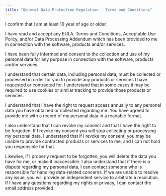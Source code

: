 ```yaml
---
title: "General Data Protection Regulation - Terms and Conditions"
---
```


I confirm that I am at least 16 year of age or older.

I have read and accept any EULA, Terms and Conditions, Acceptable Use Policy, and/or Data Processing Addendum which has been provided to me in connection with the software, products and/or services.

I have been fully informed and consent to the collection and use of my personal data for any purpose in connection with the software, products and/or services.

I understand that certain data, including personal data, must be collected or processed in order for you to provide any products or services I have requested or contracted for. I understand that in some cases it may be required to use cookies or similar tracking to provide those products or services.

I understand that I have the right to request access annually to any personal data you have obtained or collected regarding me. You have agreed to provide me with a record of my personal data in a readable format.

I also understand that I can revoke my consent and that I have the right to be forgotten. If I revoke my consent you will stop collecting or processing my personal data. I understand that if I revoke my consent, you may be unable to provide contracted products or services to me, and I can not hold you responsible for that.

Likewise, if I properly request to be forgotten, you will delete the data you have for me, or make it inaccessible. I also understand that if there is a dispute regarding my personal data, I can contact someone who is responsible for handling data-related concerns. If we are unable to resolve any issue, you will provide an independent service to arbitrate a resolution. If I have any questions regarding my rights or privacy, I can contact the email address provided.
